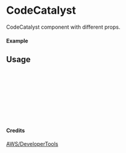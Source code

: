 
<Meta of={CodeCatalyst} title="AWS/DeveloperTools/CodeCatalyst" />

# CodeCatalyst

CodeCatalyst component with different props.

#### Example

<Canvas of={CodeCatalyst.Primary} />

## Usage

```ts
import { CodeCatalyst } from "yadl-ui";

const Example = () => {
  return (
      <CodeCatalyst />
  );
};

export default Example;
```

#### Credits
[AWS/DeveloperTools](https://aws-icons.com/)
